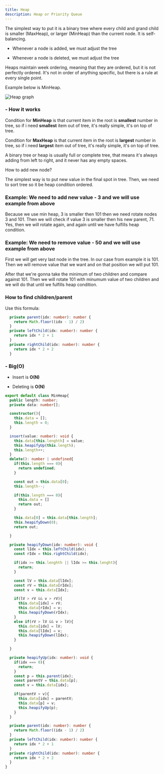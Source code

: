 ```yaml
---
title: Heap
description: Heap or Priority Queue
---
```


The simplest way to put it is a binary tree where every child and grand child is smaller (MaxHeap), or larger (MinHeap) than the current node. It is self-balancing.

- Whenever a node is added, we must adjust the tree

- Whenever a node is deleted, we must adjust the tree

Heaps maintain week ordering, meaning that they are ordered, but it is not perfectly ordered. It's not in order of anything specific, but there is a rule at every single point.

Example below is MinHeap.

<img src="/static/images/algorithms/heap-graph.png" alt="Heap graph" className="my-6" />

<h3 className="text-lg font-semibold">- How it works</h3>

Condition for **MinHeap** is that current item in the root is **smallest** number in tree, so if i need **smallest** item out of tree, it's really simple, it's on top of tree.

Condition for **MaxHeap** is that current item in the root is **largest** number in tree, so if i need **largest** item out of tree, it's really simple, it's on top of tree.

A binary tree or heap is usually full or complete tree, that means it's always adding from left to right, and it never has any empty spaces.

How to add new node?

The simplest way is to put new value in the final spot in tree. Then, we need to sort tree so it be heap condition ordered. 

### Example: We need to add new value - 3 and we will use example from above

Because we use min heap, 3 is smaller then 101 then we need rotate nodes 3 and 101. Then we will check if value 3 is smaller then his new parent, 71. Yes, then we will rotate again, and again until we have fulfills heap condition.

### Example: We need to remove value - 50 and we will use example from above

First we will get very last node in the tree. In our case from example it is 101. Then we will remove value that we want and on that position we will put 101.

After that we're gonna take the minimum of two children and compare against 101. Then we will rotate 101 with minumum value of two children and we will do that until we fulfills heap condition.

### How to find children/parent

Use this formula:

```ts
  private parent(idx: number): number {
    return Math.floor((idx - 1) / 2)
  }
  private leftChild(idx: number): number {
    return idx * 2 + 1
  }
  private rightChild(idx: number): number {
    return idx * 2 + 2
  }
```


<h3 className="text-lg font-semibold mt-7">- Big(O)</h3>

- Insert is **O(N)**

- Deleting is  **O(N)**

```ts
export default class MinHeap{
  public length: number;
  private data: number[];

  constructor(){
    this.data = [];
    this.length = 0;
  }

  insert(value: number): void {
    this.data[this.lenghth] = value;
    this.heapifyUp(this.length);
    this.length++;
  }
  delete(): number | undefined{
    if(this.length === 0){
      return undefined;
    }

    const out = this.data[0];
    this.length--;

    if(this.length === 0){
      this.data = []
      return out;
    }

    this.data[0] = this.data[this.length];
    this.heapifyDown(0);
    return out;

  }

  private heapifyDown(idx: number): void {
    const lIdx = this.leftChild(idx);
    const rIdx = this.rightChild(idx);

    if(idx >= this.lenghth || lIdx >= this.lenght){
      return;
    }

    const lV = this.data[lIdx];
    const rV = this.data[rIdx];
    const v = this.data[Idx];

    if(lV > rV && v > rV){
      this.data[idx] = rV;
      this.data[rIdx] = v;
      this.heapifyDown(rIdx);
    }
    else if(rV > lV && v > lV){
      this.data[idx] = lV;
      this.data[lIdx] = v;
      this.heapifyDown(lIdx);
    }

  }

  private heapifyUp(idx: number): void {
    if(idx === 0){
      return;
    }
    const p = this.parent(idx);
    const parentV = this.data[p];
    const v = this.data[idx];

    if(parentV > v){
      this.data[idx] = parentV;
      this.data[p] = v;
      this.heapifyUp(p);
    }
  }

  private parent(idx: number): number {
    return Math.floor((idx - 1) / 2)
  }
  private leftChild(idx: number): number {
    return idx * 2 + 1
  }
  private rightChild(idx: number): number {
    return idx * 2 + 2
  }
}

```